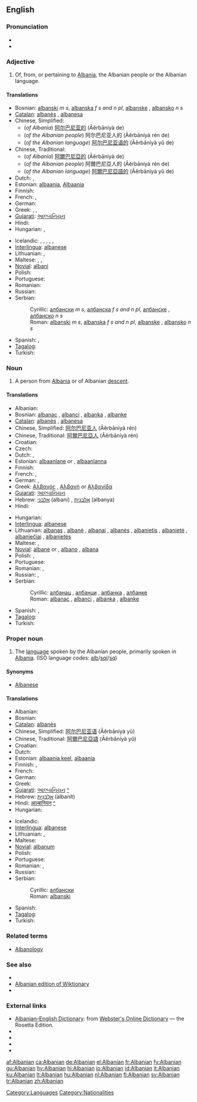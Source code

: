 {{see|albanian}}
==English==

===Pronunciation===
* {{IPA|/ælˈbeɪniən/}}
* {{rhymes|eɪniən}}

===Adjective===
{{en-adj|-}}

# Of, from, or pertaining to [[Albania]], the Albanian people or the Albanian language.

====Translations====
{{trans-top|Of or pertaining to Albania}}
* Bosnian: [[albanski]] ''m s'', [[albanska]] ''f s and n pl'', [[albanske]] {{f|p}}, [[albansko]] ''n s''
* [[Catalan]]: [[albanès]] {{m}}, [[albanesa]] {{f}}
* Chinese, Simplified:
** (''of Albania'') [[阿尔巴尼亚的]] (Āěrbāníyà de)
** (''of the Albanian people'') 阿尔巴尼亚人的 (Āěrbāníyà rén de)
** (''of the Albanian language'') [[阿尔巴尼亚语的]] (Āěrbāníyà yǔ de)
* Chinese, Traditional:
** (''of Albania'') [[阿爾巴尼亞的]] (Āěrbāníyà de)
** (''of the Albanian people'') 阿爾巴尼亞人的 (Āěrbāníyà rén de)
** (''of the Albanian language'') [[阿爾巴尼亞語的]] (Āěrbāníyà yǔ de)
* Dutch: {{t+|nl|Albanees}}, {{t-|nl|Albanese}}
* Estonian: [[albaania]], [[Albaania]]
* Finnish: {{t+|fi|albanialainen}}
* French: {{t+|fr|albanais|m}}, {{t+|fr|albanaise|f}}
* German: {{t+|de|albanisch}}
* Greek: {{t+|el|αλβανικός|m|sc=Grek}}, {{t+|el|αλβανική|f|sc=Grek}}, {{t+|el|αλβανικό|n|sc=Grek}}
* [[Gujarati]]: [[આલ્બાનિયન]]
* Hindi: {{t+|hi|आल्बानियन|sc=Deva|xs=Hindi}}
* Hungarian: {{t+|hu|albán}}, {{t-|hu|albániai}}
{{trans-mid}}
* Icelandic: {{t+|is|albanskur|m}}, {{t-|is|albansk|f}}, {{t-|is|albanskt|n}}, {{t-|is|albanskir|m|p}}, {{t-|is|albanskar|f|p}}, {{t-|is|albansk|n|p}}
* [[Interlingua]]: [[albanese]]
* Lithuanian: {{t+|lt|albaniškas|m|xs=Lithuanian}}, {{t+|lt|albaniška|f|xs=Lithuanian}}
* Maltese: {{t-|mt|Albaniż|m|xs=Maltese}}, {{t-|mt|Albaniża|f|xs=Maltese}}, {{t-|mt|Albaniżi|p|xs=Maltese}}
* [[Novial]]: [[albani]]
* Polish: {{t+|pl|albański}}
* Portuguese: {{t+|pt|albanês}}
* Romanian: {{t-|ro|albanez}}
* Russian: {{t+|ru|албанский|tr=albánskij|sc=Cyrl}}
* Serbian:
*: Cyrillic: [[албански]] ''m s'', [[албанска]] ''f s and n pl'', [[албанске]] {{f}} {{p}}, [[албанско]] ''n s''
*: Roman: [[albanski]] ''m s'', [[albanska]] ''f s and n pl'', [[albanske]] {{f}} {{p}}, [[albansko]] ''n s''
* Spanish: {{t+|es|albanés|m}}, {{t-|es|albanesa|f}}
* [[Tagalog]]: {{t+|tl|Albanes|xs=Tagalog}}
* Turkish: {{t+|tr|Arnavut}}
{{trans-bottom}}

===Noun===
{{en-noun}}

# A person from [[Albania]] or of Albanian [[descent]].

====Translations====
{{trans-top|Person from Albania}}
* Albanian: {{t+|sq|shqiptar|xs=Albanian}}
* Bosnian: [[albanac]] {{m}}, [[albanci]] {{p}}, [[albanka]] {{f}}, [[albanke]] {{f|p}}
* [[Catalan]]: [[albanès]] {{m}}, [[albanesa]] {{f}}
* Chinese, Simplified: [[阿尔巴尼亚人]] (Āěrbāníyà rén)
* Chinese, Traditional: [[阿爾巴尼亞人]] (Āěrbāníyà rén)
* Croatian: {{t-|hr|Albanac|m}}
* Czech: {{t-|cs|Albánec|m}}
* Dutch: {{t+|nl|Albanees|m}}, {{t-|nl|Albanese|f}}
* Estonian: [[albaanlane]] {{m}} or {{f}}, [[albaanlanna]] {{f}}
* Finnish: {{t+|fi|albanialainen}}
* French: {{t+|fr|Albanais|m}}, {{t+|fr|Albanaise|f}}
* German: {{t-|de|Albanier|m}}, {{t-|de|Albanierin|f}}
* Greek: [[Αλβανός]] {{m}}, [[Αλβανή]] or [[Αλβανίδα]] {{f}}
* [[Gujarati]]: [[આલ્બાનિયન]]
* Hebrew: [[אלבני]] (albani) {{m}}, [[אלבנית]] (albanya) {{f}}
* Hindi: {{t+|hi|आल्बानियन|sc=Deva|xs=Hindi}}
{{trans-mid}}
* Hungarian: {{t+|hu|albán}}
* [[Interlingua]]: [[albanese]]
* Lithuanian: [[albanas]] {{m}}, [[albanė]] {{f}}, [[albanai]] {{m|p}}, [[albanės]] {{f|p}}, [[albanietis]] {{m}}, [[albanietė]] {{f}}, [[albaniečiai]] {{m|p}}, [[albanietės]] {{f|p}}
* Maltese: {{t-|mt|Albaniż|m|xs=Maltese}}, {{t-|mt|Albaniża|f|xs=Maltese}}
* [[Novial]]: [[albane]] {{m}} or {{f}}, [[albano]] {{m}}, [[albana]] {{f}}
* Polish: {{t+|pl|Albańczyk|m}}, {{t+|pl|Albanka|f}}
* Portuguese: {{t+|pt|albanês}}
* Romanian: {{t-|ro|albanez|m}}, {{t+|ro|albaneză|f}}
* Russian: {{t+|ru|албанец|m|tr=albánets|sc=Cyrl}}, {{t-|ru|албанка|f|tr=albánka|sc=Cyrl}}
* Serbian:
*: Cyrillic: [[албанац]] {{m}}, [[албанци]] {{p}}, [[албанка]] {{f}}, [[албанке]] {{f}} {{p}}
*: Roman: [[albanac]] {{m}}, [[albanci]] {{p}}, [[albanka]] {{f}}, [[albanke]] {{f}} {{p}}
* Spanish: {{t+|es|albanés|m}}, {{t-|es|albanesa|f}}
* [[Tagalog]]: {{t+|tl|Albanes|xs=Tagalog}}
* Turkish: {{t+|tr|Arnavut}}
{{trans-bottom}}

===Proper noun===
{{en-proper noun}}

# The [[language]] spoken by the Albanian people, primarily spoken in [[Albania]]. (ISO language codes: [[alb]]/[[sqi]]/[[sq]])

====Synonyms====
* [[Albanese]]<!--rare/disused/outdated/archaic?-->

====Translations====
{{trans-top|language}}
* Albanian: {{t+|sq|shqip|xs=Albanian}}
* Bosnian: {{t-|bs|albanski|m}}
* [[Catalan]]: [[albanès]]
* Chinese, Simplified: [[阿尔巴尼亚语]] (Āěrbāníyà yǔ)
* Chinese, Traditional: [[阿爾巴尼亞語]] (Āěrbāníyà yǔ)
* Croatian: {{t-|hr|albanski jezik|m}}
* Dutch: {{t+|nl|Albanees}}
* Estonian: [[albaania keel]], [[albaania]]
* Finnish: {{t+|fi|albania}}, {{t+|fi|albanian kieli}}
* French: {{t+|fr|albanais|m}}
* German: {{t+|de|Albanisch}}
* Greek: {{t|el|αλβανικά|tr=alvaniká|f|p|sc=Grek}}
* [[Gujarati]]: [[આલ્બાનિયન]] [[:gu:આલ્બાનિયન|^]]
* Hebrew: [[אלבנית|אַלְבָּנִית]] (albanít)
* Hindi: [[आल्बानियन]] [[:hi:आल्बानियन|^]]
* Hungarian: {{t+|hu|albán}}
{{trans-mid}}
* Icelandic: {{t-|is|Albanska}}
* [[Interlingua]]: [[albanese]]
* Lithuanian: {{t+|lt|albanų|xs=Lithuanian}}, {{t+|lt|albanų kalba|xs=Lithuanian}}
* Maltese: {{t-|mt|L-Albaniż|xs=Maltese}}
* [[Novial]]: [[albanum]]
* Polish: {{t+|pl|albański}}
* Portuguese: {{t+|pt|albanês}}
* Romanian: {{t+|ro|albaneză|f}}, {{t-|ro|limba albaneză}}
* Russian: {{t+|ru|албанский|tr=albánskij|sc=Cyrl}}
* Serbian:
*: Cyrillic: [[албански]] {{m}}
*: Roman: [[albanski]] {{m}}
* Spanish: {{t+|es|albanés}}
* [[Tagalog]]: {{t+|tl|Albanes|xs=Tagalog}}
* Turkish: {{t-|tr|arnavutça}}
{{trans-bottom}}

===Related terms===
* [[Albanology]]

===See also===
{{interwiktionary|code=sq}}
* {{langcat}}
* [[:sq:|Albanian edition of Wiktionary]]
* {{pedialite|Albanian language}}

===External links===
* [http://www.websters-online-dictionary.org/definition/Albanian-english/ Albanian–English Dictionary]: from [http://www.websters-online-dictionary.org Webster's Online Dictionary] — the Rosetta Edition.
* {{ethnologue|code=aln}}
* {{ethnologue|code=aae}}
* {{ethnologue|code=aat}}
* {{ethnologue|code=als}}

[[Category:Languages]]
[[Category:Nationalities]]

[[af:Albanian]]
[[ca:Albanian]]
[[de:Albanian]]
[[el:Albanian]]
[[fr:Albanian]]
[[fy:Albanian]]
[[gu:Albanian]]
[[hy:Albanian]]
[[hi:Albanian]]
[[io:Albanian]]
[[id:Albanian]]
[[it:Albanian]]
[[ku:Albanian]]
[[lt:Albanian]]
[[hu:Albanian]]
[[nl:Albanian]]
[[fi:Albanian]]
[[sv:Albanian]]
[[tr:Albanian]]
[[zh:Albanian]]